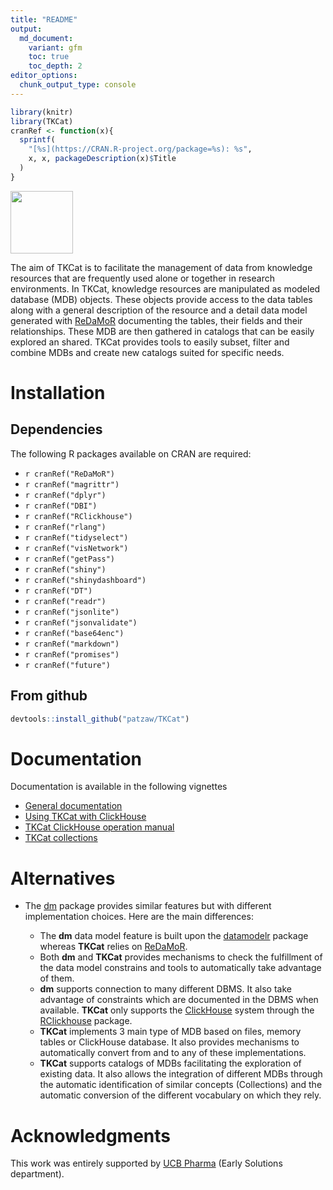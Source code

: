 ```yaml
---
title: "README"
output:
  md_document:
    variant: gfm
    toc: true
    toc_depth: 2
editor_options: 
  chunk_output_type: console
---
```


```r
library(knitr)
library(TKCat)
cranRef <- function(x){
  sprintf(
    "[%s](https://CRAN.R-project.org/package=%s): %s",
    x, x, packageDescription(x)$Title
  )
}
```

<img src="https://github.com/patzaw/TKCat/raw/master/supp/logo/TKCat.png" width="100px"/>

The aim of TKCat is to facilitate the management of data from knowledge
resources that are frequently used alone or together in research environments.
In TKCat, knowledge resources are manipulated as modeled database (MDB) objects.
These objects provide access to the data tables along with a general description
of the resource and a detail data model generated with
[ReDaMoR](https://github.com/patzaw/ReDaMoR) documenting the tables, their
fields and their relationships. These MDB are then gathered in catalogs that can
be easily explored an shared. TKCat provides tools to easily subset, filter and
combine MDBs and create new catalogs suited for specific needs.

# Installation

## Dependencies

The following R packages available on CRAN are required:

-   `r cranRef("ReDaMoR")`
-   `r cranRef("magrittr")`
-   `r cranRef("dplyr")`
-   `r cranRef("DBI")`
-   `r cranRef("RClickhouse")`
-   `r cranRef("rlang")`
-   `r cranRef("tidyselect")`
-   `r cranRef("visNetwork")`
-   `r cranRef("getPass")`
-   `r cranRef("shiny")`
-   `r cranRef("shinydashboard")`
-   `r cranRef("DT")`
-   `r cranRef("readr")`
-   `r cranRef("jsonlite")`
-   `r cranRef("jsonvalidate")`
-   `r cranRef("base64enc")`
-   `r cranRef("markdown")`
-   `r cranRef("promises")`
-   `r cranRef("future")`

## From github

```r
devtools::install_github("patzaw/TKCat")
```

# Documentation

Documentation is available in the following vignettes

-   [General
    documentation](https://patzaw.github.io/TKCat/TKCat-User-guide.html)
-   [Using TKCat with
    ClickHouse](https://patzaw.github.io/TKCat/chTKCat-User-guide.html)
-   [TKCat ClickHouse operation
    manual](https://patzaw.github.io/TKCat/chTKCat-Operations-manual.html)
-   [TKCat collections](https://patzaw.github.io/TKCat/TKCat-Collections.html)

# Alternatives

-   The [dm](https://github.com/krlmlr/dm) package provides similar features but
    with different implementation choices. Here are the main differences:

    -   The **dm** data model feature is built upon the
        [datamodelr](https://github.com/bergant/datamodelr) package whereas
        **TKCat** relies on [ReDaMoR](https://github.com/patzaw/ReDaMoR).
    -   Both **dm** and **TKCat** provides mechanisms to check the fulfillment
        of the data model constrains and tools to automatically take advantage
        of them.
    -   **dm** supports connection to many different DBMS. It also take
        advantage of constraints which are documented in the DBMS when
        available. **TKCat** only supports the
        [ClickHouse](https://clickhouse.tech/) system through the
        [RClickhouse](https://github.com/IMSMWU/RClickhouse) package.
    -   **TKCat** implements 3 main type of MDB based on files, memory tables or
        ClickHouse database. It also provides mechanisms to automatically
        convert from and to any of these implementations.
    -   **TKCat** supports catalogs of MDBs facilitating the exploration of
        existing data. It also allows the integration of different MDBs through
        the automatic identification of similar concepts (Collections) and the
        automatic conversion of the different vocabulary on which they rely.

# Acknowledgments

This work was entirely supported by [UCB Pharma](https://www.ucb.com/) (Early
Solutions department).
